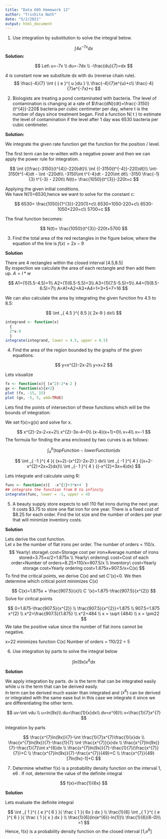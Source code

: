 ---
title: "Data 605 Homework 13"
author: "Trishita Nath"
date: "5/2/2021"
output: html_document
---


1) Use integration by substitution to solve the integral below.

$$
\int { 4{ e }^{ -7x }dx } 
$$
**Solution:**  

$$
Let\ u=-7x \\
du=-7dx \\
-\frac{du}{7}=dx
$$

4 is constant now we substitute dx with du (reverse chain rule). 
$$
\frac{-4}{7} \int { { e }^{ u }du } \\
\frac{-4}{7}e^{u}+c\\
\frac{-4}{7}e^{-7x}+c
$$


2) Biologists are treating a pond contaminated with bacteria. The level of contamination is changing at a rate of
$\frac{dN}{dt}=\frac{-3150}{t^{4}}-220$ bacteria per cubic centimeter per day, where t is the number of days since treatment began. Find a function N( t ) to estimate the level of contamination if the level after 1 day was 6530 bacteria per cubic centimeter.  

**Solution:**  

We integrate the given rate function get the function for the position / level.  

The first term can be re-witten  with a negative power and then we can apply the power rule for integration.  

$$
 \int {(\frac{-3150}{t^{4}}-220)dt}\\
 \int {(-3150{t^{-4}}-220)dt}\\
  \int-3150t^{-4}dt - \int -220dt\\
  -3150\int t^{-4}dt - 220\int dt\\
  -3150 \frac{-1}{3} t^{-3} - 220t\\
N(t)=  \frac{1050}{t^{3}}-220t+c
$$

Applying the given initial conditions.  
We have N(1)=6530,hence we want to solve for the constant c:

$$
6530=  \frac{1050}{1^{3}}-220(1)+c\\
6530=1050-220+c\\
6530-1050+220=c\\
5700=c
$$

The final function becomes: 

$$
N(t)=  \frac{1050}{t^{3}}-220t+5700
$$


3) Find the total area of the red rectangles in the figure below, where the equation of the line is $f(x)=2x-9$

**Solution**

There are 4 rectangles within the closed interval [4.5,8.5]   
By inspection we calculate the area of each rectangle and then add them up. $A=l*w$

$$
A1=(1)(5.5-4.5)=1\\
A2=(1)(6.5-5.5)=3\\
A3=(1)(7.5-5.5)=5\\
A4=(1)(8.5-6.5)=7\\
A=A1+A2+A3+A4=1+3+5+7=16
$$

We can also calculate the area by integrating the given function fro 4.5 to 8.5: 

$$
\int _{ 4.5 }^{ 8.5 }{ 2x-9 } dx\\
$$

```{r}
integrand <- function(x)
  {
  2*x-9
  }
integrate(integrand, lower = 4.5, upper = 8.5)
```

4) Find the area of the region bounded by the graphs of the given equations.

$$
y=x^{2}-2x-2\\
y=x+2
$$

Lets visualize 
```{r}
fx <- function(x){ (x^2)-2*x-2 }
gx <- function(x){x+2}
plot (fx, -15, 15)
plot (gx, -5, 5, add=TRUE)
```

Lets find the points of intersection of these functions which will be the bounds of integration: 

We set f(x)=g(x) and solve for x.  

$$
x^{2}-2x-2=x+2\\
x^{2}-3x-4=0\\
(x-4)(x+1)=0\\
x=4\\
x=-1
$$
The formula for finding the area enclosed by two curves is as follows:  

$$
\int _{ a }^{ b }{ (topFunction-lowerFunction) } dx
$$

$$
\int _{ -1 }^{ 4 }{ (x+2)-(x^{2}-2x-2) } dx\\
\int _{ -1 }^{ 4 } {(x+2-x^{2}+2x+2)dx}\\
\int _{- 1 }^{ 4 } {(-x^{2}+3x+4)dx}
$$


Lets integrate and calculate using R:
```{r}
func <- function(x){  -x^{2}+3*x+4  }
## integrate the function from 0 to infinity
integrate(func, lower = -1, upper = 4)
```

5) A beauty supply store expects to sell 110 flat irons during the next year. It costs \$3.75 to store one flat iron for one year. There is a fixed cost of \$8.25 for each order. Find the lot size and the number of orders per year that will minimize inventory costs.  

**Solution**

Lets derive the cost function.  
Let x be the number of flat irons per order. The number of orders = 110/x.  
$$
Yearly\ storage\ cost=Storage cost per iron×Average number of irons stored=3.75×x/2=1.875x \\
Yearly\ ordering\ cost=Cost of each order×Number of orders=8.25×110/x=907.5/x \\
Inventory\ cost=Yearly storage cost+Yearly ordering cost=1.875x+907.5/x=C(x)
$$
To find the critical points, we derive C(x) and set C'(x)=0. We then determine which critical point minimizes C(x)

$$
C(x)=1.875x + \frac{907.5}{x}\\
C '(x)=1.875-\frac{907.5}{x^{2}}
$$
Solve for ciritcal points 

$$
0=1.875-\frac{907.5}{x^{2}} \\
\frac{907.5}{x^{2}}=1.875 \\
907.5=1.875 x^{2} \\
 x^2=\frac{907.5}{1.875} \\
 x^2=484 \\
 x = \sqrt {484} \\
 x = \pm22
$$
We take the positive value since the number of flat irons cannot be negative.

x=22 minimizes function C(x)
Number of orders = 110/22 = 5 

6) Use integration by parts to solve the integral below

$$
\int { ln(9x)x^{6}dx } 
$$

**Solution**

We apply integration by parts. dv is the term that can be integrated easily while u is the term that can be derived easily.  
$ln$ term can be derived much easier than integrated and ($x^6$) can be derived or integrated with the same ease but in this case we integrate it since we are differentiating the other term. 

$$
uv-\int vdu \\
u=ln(9x)\\
du=\frac{1}{x}dx\\
dv=x^{6}\\
v=\frac{1}{7}x^{7}
$$

Integration by parts 

$$
\frac{x^{7}ln(9x)}{7}-\int \frac{1}{7}x^{7}\frac{1}{x}dx \\
\frac{x^{7}ln(9x)}{7}-\frac{1}{7} \int \frac{x^{7}}{x}dx \\
\frac{x^{7}ln(9x)}{7}-\frac{1}{7}\int x^{6}dx \\
\frac{x^{7}ln(9x)}{7}-\frac{1}{7}(\frac{x^{7}}{7})+C \\
\frac{x^{7}ln(9x)}{7}-\frac{x^{7}}{49}+C \\
\frac{x^{7}}{49}[7ln(9x)-1]+C
$$

7) Determine whether f(x) is a probability density function on the interval 1, e6 . If not, determine the value of the definite integral

$$
f(x)=\frac{1}{6x}
$$

**Solution**

Lets evaluate the definite integral

$$
\int _{ 1 }^{ { e }^{ 6 } }{ \frac { 1 }{ 6x } dx } \\
\frac{1}{6} \int _{ 1 }^{ { e }^{ 6 } }{ \frac { 1 }{ x } dx } \\
\frac{1}{6}(ln(e^{6})-ln(1))\\
\frac{1}{6}(6-0)\\
=1
$$
Hence, f(x) is a probability density function on the closed interval [1,$e^6$]